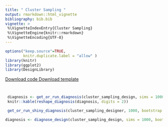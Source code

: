 ```yaml
---
title: " Cluster Sampling " 
output: rmarkdown::html_vignette
bibliography: bib.bib
vignette: >
 %\VignetteIndexEntry{Cluster Sampling}
 %\VignetteEngine{knitr::rmarkdown}
 %\VignetteEncoding{UTF-8}
---
```

              
```r
options("keep.source"=TRUE,
        knitr.duplicate.label = "allow" )
library(knitr)
library(ggplot2)
library(DesignLibrary)
```
              
<div class="btn-group">
  <a class="btn btn-primary" href="http://declaredesign.org/articles/cluster_sampling.R">
     <i class="fa fa-code" title = "Download code for design" fa-2x></i> Download code
  </a>
  <a class="btn btn-primary" href="http://declaredesign.org/articles/cluster_sampling_designer.RDS">
     <i class="fa fa-clipboard" title = "Download template for design" fa-2x></i> Download template
  </a> 
<!--
   <a class="btn btn-primary" href="http://shiny.declaredesign.org/inspector/?topic=cluster_sampling">
    <i class="fa fa-area-chart" title = "Go to the design inspector" fa-2x></i> Inspect design
  </a>
--> 
</div>
            
  



```r
```

  
```r
```
  

```r
 diagnosis <- get_or_run_diagnosis(cluster_sampling_design, sims = 1000, bootstrap = FALSE)
 knitr::kable(reshape_diagnosis(diagnosis, digits = 2))
```
  
  

```r
 get_or_run_shiny_diagnosis(cluster_sampling_designer, 1000, bootstrap = FALSE)
```
                     

```r
diagnosis <- diagnose_design(cluster_sampling_design, sims = 1000, bootstrap = FALSE)
```


